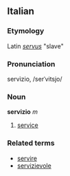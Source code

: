 ==Italian==
===Etymology===
Latin ''[[servus]]'' "slave"
===Pronunciation===
servìzio, /serˈvitsjo/
===Noun===
'''servizio''' ''m''

# [[service]]

===Related terms===
*[[servire]]
*[[servizievole]]